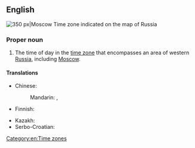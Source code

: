 ==English==
[[File:Map of Russia - Moscow time zone.svg|thumb|right|350 px|Moscow Time zone indicated on the map of Russia]]
{{wikipedia}}

===Proper noun===
{{en-proper noun|head=[[Moscow]] [[time|Time]]}}

# The time of day in the [[time zone]] that encompasses an area of western [[Russia]], including [[Moscow]].

====Translations====
{{trans-top|time of day in Moscow time zone}}
* Chinese:
*: Mandarin: {{t|cmn|莫斯科時間|sc=Hani}}, {{t|cmn|莫斯科时间|tr=Mòsīkē shíjiān|sc=Hani}}
* Finnish: {{t+|fi|Moskova|alt=Moskovan}} {{t+|fi|aika}}
{{trans-mid}}
* Kazakh: {{t|kk|Мәскеу уақыты|sc=Cyrl}}
* Serbo-Croatian: {{t|sh|Moskovsko vrijeme}}
{{trans-bottom}}

[[Category:en:Time zones]]